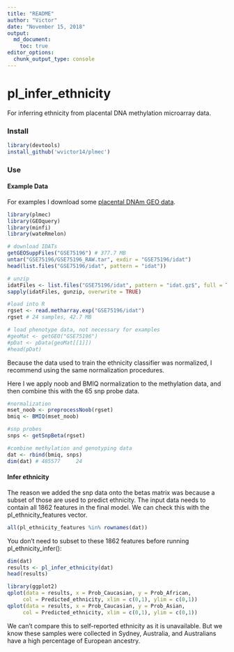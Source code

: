 ```yaml
---
title: "README"
author: "Victor"
date: "November 15, 2018"
output: 
  md_document:
    toc: true
editor_options: 
  chunk_output_type: console
---
```


# pl_infer_ethnicity

For inferring ethnicity from placental DNA methylation microarray data. 

### Install

```r
library(devtools)
install_github('wvictor14/plmec')
```

### Use

#### Example Data

For examples I download some [placental DNAm GEO data](https://www.ncbi.nlm.nih.gov/geo/query/acc.cgi?acc=GSE75196 "GSE75196").

```r
library(plmec)
library(GEOquery)
library(minfi)
library(wateRmelon)

# download IDATs
getGEOSuppFiles("GSE75196") # 377.7 MB
untar("GSE75196/GSE75196_RAW.tar", exdir = "GSE75196/idat")
head(list.files("GSE75196/idat", pattern = "idat"))

# unzip
idatFiles <- list.files("GSE75196/idat", pattern = "idat.gz$", full = TRUE)
sapply(idatFiles, gunzip, overwrite = TRUE)

#load into R
rgset <- read.metharray.exp("GSE75196/idat")
rgset # 24 samples, 42.7 MB

# load phenotype data, not necessary for examples
#geoMat <- getGEO("GSE75196") 
#pDat <- pData(geoMat[[1]])
#head(pDat)
```

Because the data used to train the ethnicity classifier was normalized, I recommend using the same
normalization procedures.

Here I we apply noob and BMIQ normalization to the methylation data, and then combine this with the
65 snp probe data.

```r
#normalization
mset_noob <- preprocessNoob(rgset)
bmiq <- BMIQ(mset_noob)

#snp probes
snps <- getSnpBeta(rgset)

#combine methylation and genotyping data
dat <- rbind(bmiq, snps)
dim(dat) # 485577     24
```

#### Infer ethnicity

The reason we added the snp data onto the betas matrix was because a subset of those are used to 
predict ethnicity. The input data needs to contain all 1862 features in the final model. We can
check this with the pl_ethnicity_features vector.

```r
all(pl_ethnicity_features %in% rownames(dat))
```

You don't need to subset to these 1862 features before running pl_ethnicity_infer():

```r
dim(dat)
results <- pl_infer_ethnicity(dat)
head(results)

library(ggplot2)
qplot(data = results, x = Prob_Caucasian, y = Prob_African, 
     col = Predicted_ethnicity, xlim = c(0,1), ylim = c(0,1))
qplot(data = results, x = Prob_Caucasian, y = Prob_Asian, 
     col = Predicted_ethnicity, xlim = c(0,1), ylim = c(0,1))
```

We can't compare this to self-reported ethnicity as it is unavailable. But we know these samples 
were collected in Sydney, Australia, and Australians have a high percentage of European ancestry.

